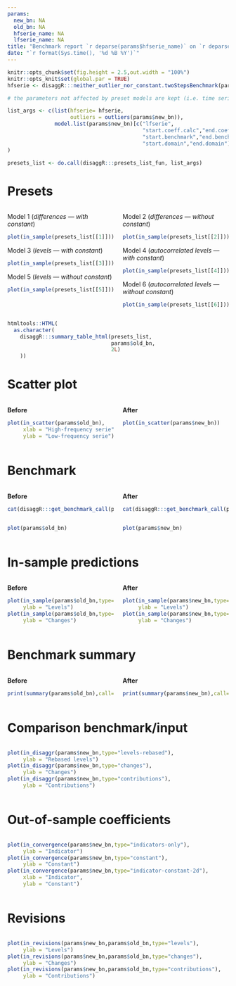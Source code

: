 ```yaml
---
params:
  new_bn: NA
  old_bn: NA
  hfserie_name: NA
  lfserie_name: NA
title: "Benchmark report `r deparse(params$hfserie_name)` on `r deparse(params$lfserie_name)`"
date: "`r format(Sys.time(), '%d %B %Y')`"
---
```


```r
knitr::opts_chunk$set(fig.height = 2.5,out.width = "100%")
knitr::opts_knit$set(global.par = TRUE)
hfserie <- disaggR:::neither_outlier_nor_constant.twoStepsBenchmark(params$new_bn)

# the parameters not affected by preset models are kept (i.e. time series, outliers and time boundaries)

list_args <- c(list(hfserie= hfserie,
                    outliers = outliers(params$new_bn)),  
               model.list(params$new_bn)[c("lfserie",
                                           "start.coeff.calc","end.coeff.calc",
                                           "start.benchmark","end.benchmark",
                                           "start.domain","end.domain")]
)

presets_list <- do.call(disaggR:::presets_list_fun, list_args)

```

# Presets

:::: {.columns}

::: {.column width="50%"}

Model 1 (*differences --- with constant*)

```r
plot(in_sample(presets_list[[1]]))
```

Model 3 (*levels --- with constant*)

```r
plot(in_sample(presets_list[[3]]))
```

Model 5 (*levels --- without constant*)

```r
plot(in_sample(presets_list[[5]]))
```

:::

::: {.column width="50%"}

Model 2 (*differences --- without constant*)

```r
plot(in_sample(presets_list[[2]]))
```

Model 4 (*autocorrelated levels --- with constant*)

```r
plot(in_sample(presets_list[[4]]))
```

Model 6 (*autocorrelated levels --- without constant*)

```r
plot(in_sample(presets_list[[6]]))
```

:::

::::

```r
htmltools::HTML(
  as.character(
    disaggR:::summary_table_html(presets_list,
                                 params$old_bn,
                                 2L)
    ))
```

# Scatter plot

:::: {.columns}

::: {.column width="50%"}

**Before**

```r
plot(in_scatter(params$old_bn),
     xlab = "High-frequency serie",
     ylab = "Low-frequency serie")
```

:::

::: {.column width="50%"}

**After**

```r
plot(in_scatter(params$new_bn))
```

:::

::::

# Benchmark

:::: {.columns}

::: {.column width="50%"}

**Before**

```r
cat(disaggR:::get_benchmark_call(params$old_bn,params$hfserie_name,params$lfserie_name))
```

:::


::: {.column width="50%"}

**After**

```r
cat(disaggR:::get_benchmark_call(params$new_bn,params$hfserie_name,params$lfserie_name))
```

:::

::::

:::: {.columns}

::: {.column width="50%"}

```r
plot(params$old_bn)
```

:::

::: {.column width="50%"}

```r
plot(params$new_bn)
```

:::

::::

# In-sample predictions

:::: {.columns}

::: {.column width="50%"}

**Before**

```r
plot(in_sample(params$old_bn,type="levels"),
     ylab = "Levels")
plot(in_sample(params$old_bn,type="changes"),
     ylab = "Changes")
```

:::

::: {.column width="50%"}

**After**

```r
plot(in_sample(params$new_bn,type="levels"),
     ylab = "Levels")
plot(in_sample(params$new_bn,type="changes"),
     ylab = "Changes")
```

:::

::::

# Benchmark summary

:::: {.columns}

::: {.column width="50%"}

**Before**

```r
print(summary(params$old_bn),call=FALSE)
```

:::

::: {.column width="50%"}

**After**

```r
print(summary(params$new_bn),call=FALSE)
```

:::

::::

# Comparison benchmark/input

:::: {.columns}

::: {.column width="100%"}

```r
plot(in_disaggr(params$new_bn,type="levels-rebased"),
     ylab = "Rebased levels")
plot(in_disaggr(params$new_bn,type="changes"),
     ylab = "Changes")
plot(in_disaggr(params$new_bn,type="contributions"),
     ylab = "Contributions")
```

:::

::::

# Out-of-sample coefficients

:::: {.columns}

::: {.column width="100%"}

```r
plot(in_convergence(params$new_bn,type="indicators-only"),
     ylab = "Indicator")
plot(in_convergence(params$new_bn,type="constant"),
     ylab = "Constant")
plot(in_convergence(params$new_bn,type="indicator-constant-2d"),
     xlab = "Indicator",
     ylab = "Constant")
```

:::

::::

# Revisions

:::: {.columns}

::: {.column width="100%"}

```r
plot(in_revisions(params$new_bn,params$old_bn,type="levels"),
     ylab = "Levels")
plot(in_revisions(params$new_bn,params$old_bn,type="changes"),
     ylab = "Changes")
plot(in_revisions(params$new_bn,params$old_bn,type="contributions"),
     ylab = "Contributions")
```

:::

::::
